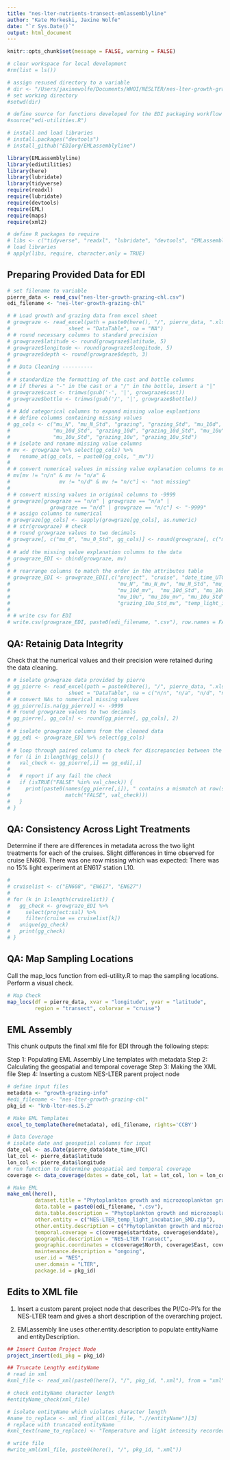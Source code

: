 ```yaml
---
title: "nes-lter-nutrients-transect-emlassemblyline"
author: "Kate Morkeski, Jaxine Wolfe"
date: "`r Sys.Date()`"
output: html_document
---
```


```r
knitr::opts_chunk$set(message = FALSE, warning = FALSE)

# clear workspace for local development
#rm(list = ls())

# assign resused directory to a variable
# dir <- "/Users/jaxinewolfe/Documents/WHOI/NESLTER/nes-lter-growth-grazing-chl/"
# set working directory
#setwd(dir)

# define source for functions developed for the EDI packaging workflow
#source("edi-utilities.R")

# install and load libraries
# install.packages("devtools")
# install_github("EDIorg/EMLassemblyline")

library(EMLassemblyline)
library(ediutilities)
library(here)
library(lubridate)
library(tidyverse)
require(readxl)
require(lubridate)
require(devtools)
require(EML)
require(maps)
require(xml2)

# define R packages to require
# libs <- c("tidyverse", "readxl", "lubridate", "devtools", "EMLassemblyline", # "EML", "maps", "xml2")
# load libraries
# apply(libs, require, character.only = TRUE)

```

## Preparing Provided Data for EDI

```r
# set filename to variable
pierre_data <- read_csv("nes-lter-growth-grazing-chl.csv")
edi_filename <- "nes-lter-growth-grazing-chl"

# # Load growth and grazing data from excel sheet
# growgraze <- read_excel(path = paste0(here(), "/", pierre_data, ".xlsx"), 
#                   sheet = "DataTable", na = "NA")
# # round necessary columns to standard precision
# growgraze$latitude <- round(growgraze$latitude, 5)
# growgraze$longitude <- round(growgraze$longitude, 5)
# growgraze$depth <- round(growgraze$depth, 3)
# 
# # Data Cleaning ----------
# 
# # standardize the formatting of the cast and bottle columns
# # if theres a "-" in the cast or a "/" in the bottle, insert a "|"
# growgraze$cast <- trimws(gsub('-', '|', growgraze$cast))
# growgraze$bottle <- trimws(gsub('/', '|', growgraze$bottle))
# 
# # Add categorical columns to expand missing value explantions
# # define columms containing missing values
# gg_cols <- c("mu_N", "mu_N_Std", "grazing", "grazing_Std", "mu_10d", 
#              "mu_10d_Std", "grazing_10d", "grazing_10d_Std", "mu_10u", 
#              "mu_10u_Std", "grazing_10u", "grazing_10u_Std")
# # isolate and rename missing value columns
# mv <- growgraze %>% select(gg_cols) %>%
#   rename_at(gg_cols, ~ paste0(gg_cols, "_mv"))
# 
# # convert numerical values in missing value explanation columns to not missing 
# mv[mv != "n/n" & mv != "n/a" & 
#                mv != "n/d" & mv != "n/c"] <- "not missing"
# 
# # convert missing values in original columns to -9999
# growgraze[growgraze == "n/n" | growgraze == "n/a" |
#             growgraze == "n/d" | growgraze == "n/c"] <- "-9999"
# # assign columns to numerical
# growgraze[gg_cols] <- sapply(growgraze[gg_cols], as.numeric)
# # str(growgraze) # check
# # round growgraze values to two decimals
# growgraze[, c("mu_0", "mu_0_Std", gg_cols)] <- round(growgraze[, c("mu_0", "mu_0_Std", gg_cols)], 2)
# 
# # add the missing value explanation columns to the data
# growgraze_EDI <- cbind(growgraze, mv)
# 
# # rearrange columns to match the order in the attributes table
# growgraze_EDI <- growgraze_EDI[,c("project", "cruise", "date_time_UTC", "station", "cast", "bottle", "latitude", "longitude", "depth", "temp", "sal", "date_time_start_UTC", "date_time_end_UTC", "light_treatment", "mu_0", "mu_0_Std",
#                                   "mu_N", "mu_N_mv", "mu_N_Std", "mu_N_Std_mv", "grazing", "grazing_mv", "grazing_Std", "grazing_Std_mv", "mu_10d",
#                                   "mu_10d_mv",  "mu_10d_Std", "mu_10d_Std_mv" , "grazing_10d", "grazing_10d_mv", "grazing_10d_Std", "grazing_10d_Std_mv",
#                                   "mu_10u", "mu_10u_mv", "mu_10u_Std", "mu_10u_Std_mv", "grazing_10u", "grazing_10u_mv", "grazing_10u_Std", 
#                                   "grazing_10u_Std_mv", "temp_light_inc_filename")]
# 
# # write csv for EDI 
# write.csv(growgraze_EDI, paste0(edi_filename, ".csv"), row.names = FALSE, quote = FALSE)
```

## QA: Retainig Data Integrity

Check that the numerical values and their precision were retained during the data cleaning.

```r
# # isolate growgraze data provided by pierre
# gg_pierre <- read_excel(path = paste0(here(), "/", pierre_data, ".xlsx"), 
#                   sheet = "DataTable", na = c("n/n", "n/a", "n/d", "n/c")) %>% select(gg_cols)
# # convert NAs to numerical missing values
# gg_pierre[is.na(gg_pierre)] <- -9999
# # round growgraze values to two decimals
# gg_pierre[, gg_cols] <- round(gg_pierre[, gg_cols], 2)
# 
# # isolate growgraze columns from the cleaned data
# gg_edi <- growgraze_EDI %>% select(gg_cols)
# 
# # loop through paired columns to check for discrepancies between the data tables
# for (i in 1:length(gg_cols)) {
#   val_check <- gg_pierre[,i] == gg_edi[,i]
#   
#   # report if any fail the check
#   if (isTRUE("FALSE" %in% val_check)) {
#     print(paste0(names(gg_pierre[,i]), " contains a mismatch at row(s): ", 
#                  match("FALSE", val_check)))
#   }
# }

```




## QA: Consistency Across Light Treatments

Determine if there are differences in metadata across the two light treatments for each of the cruises. Slight differences in time observed for cruise EN608. There was one row missing which was expected: There was no 15% light experiment at EN617 station L10.

```r
# 
# cruiselist <- c("EN608", "EN617", "EN627")
# 
# for (k in 1:length(cruiselist)) {
#   gg_check <- growgraze_EDI %>%
#     select(project:sal) %>%
#     filter(cruise == cruiselist[k])
#   unique(gg_check)
#   print(gg_check)
# }

```


## QA: Map Sampling Locations

Call the map_locs function from edi-utility.R to map the sampling locations. Perform a visual check.

```r

# Map Check
map_locs(df = pierre_data, xvar = "longitude", yvar = "latitude",
         region = "transect", colorvar = "cruise")

```

## EML Assembly

This chunk outputs the final xml file for EDI through the following steps:

Step 1: Populating EML Assembly Line templates with metadata
Step 2: Calculating the geospatial and temporal coverage 
Step 3: Making the XML file 
Step 4: Inserting a custom NES-LTER parent project node 

```r

# define input files
metadata <- "growth-grazing-info"
#edi_filename <- "nes-lter-growth-grazing-chl"
pkg_id <- "knb-lter-nes.5.2"

# Make EML Templates 
excel_to_template(here(metadata), edi_filename, rights='CCBY')

# Data Coverage
# isolate date and geospatial columns for input
date_col <- as.Date(pierre_data$date_time_UTC)
lat_col <- pierre_data$latitude
lon_col <- pierre_data$longitude
# run function to determine geospatial and temporal coverage
coverage <- data_coverage(dates = date_col, lat = lat_col, lon = lon_col)

# Make EML
make_eml(here(),
         dataset.title = "Phytoplankton growth and microzooplankton grazing rates from NES-LTER transect cruises, ongoing since 2017",
         data.table = paste0(edi_filename, ".csv"),
         data.table.description = "Phytoplankton growth and microzooplankton grazing rates",
         other.entity = c("NES-LTER_temp_light_incubation_SMD.zip"),
         other.entity.description = c("Phytoplankton growth and microzooplankton grazing rates contributed by the Menden-Deuer lab", "Temperature and light intensity recorded during the incubation experiments. Each .csv file includes dateTime in UTC, Temp_In (temperature in the incubation tank), Light_In (light in the incubation tank), Temp_Out (temperature out the incubation tank) and Light_Out (light out the incubation tank) with a time step of 5 min."),
         temporal.coverage = c(coverage$startdate, coverage$enddate),
         geographic.description = "NES-LTER Transect",
         geographic.coordinates = c(coverage$North, coverage$East, coverage$South, coverage$West),
         maintenance.description = "ongoing",
         user.id = "NES",
         user.domain = "LTER",
         package.id = pkg_id)

```

## Edits to XML file

1) Insert a custom parent project node that describes the PI/Co-PI's for the NES-LTER team and gives a short description of the overarching project.

2) EMLassembly line uses other.entity.description to populate entityName and entityDescription. 

```r

## Insert Custom Project Node
project_insert(edi_pkg = pkg_id)

## Truncate Lengthy entityName
# read in xml
#xml_file <- read_xml(paste0(here(), "/", pkg_id, ".xml"), from = "xml")

# check entityName character length
#entityName_check(xml_file)

# isolate entityName which violates character length
#name_to_replace <- xml_find_all(xml_file, ".//entityName")[3]
# replace with truncated entityName
#xml_text(name_to_replace) <- "Temperature and light intensity recorded during the #incubation experiments"

# write file
#write_xml(xml_file, paste0(here(), "/", pkg_id, ".xml"))
```

